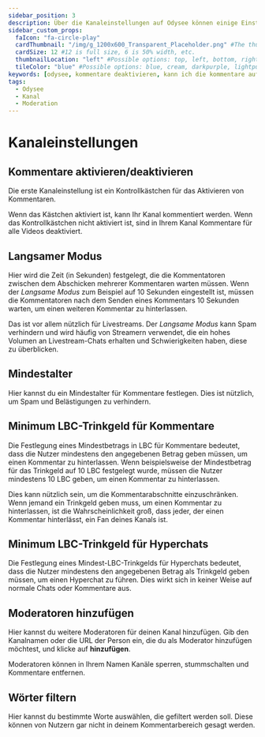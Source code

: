 ---
sidebar_position: 3
description: Über die Kanaleinstellungen auf Odysee können einige Einstellungen vorgenommen werden, welche die Moderation vereinfachen.
sidebar_custom_props:
  faIcon: "fa-circle-play"
  cardThumbnail: "/img/g_1200x600_Transparent_Placeholder.png" #The thumbnail on the category card.
  cardSize: 12 #12 is full size, 6 is 50% width, etc.
  thumbnailLocation: "left" #Possible options: top, left, bottom, right, none
  tileColor: "blue" #Possible options: blue, cream, darkpurple, lightpurple, mauve, orange, pink, none
keywords: [odysee, kommentare deaktivieren, kann ich die kommentare auf Odyse deaktivieren, wie deaktiviere ich kommentare auf odysee, wie füge ich moderatoren hinzu, gibt es eine mod funktion auf odysee, kann man im chat wörter filtern, wie filtere ich den odysee chat, chat moderation auf odysee]
tags:
  - Odysee
  - Kanal
  - Moderation
---

# Kanaleinstellungen

## Kommentare aktivieren/deaktivieren

Die erste Kanaleinstellung ist ein Kontrollkästchen für das Aktivieren von Kommentaren.

Wenn das Kästchen aktiviert ist, kann Ihr Kanal kommentiert werden. Wenn das Kontrollkästchen nicht aktiviert ist, sind in Ihrem Kanal Kommentare für alle Videos deaktiviert.

## Langsamer Modus

Hier wird die Zeit (in Sekunden) festgelegt, die die Kommentatoren zwischen dem Abschicken mehrerer Kommentaren warten müssen. Wenn der *Langsame Modus* zum Beispiel auf 10 Sekunden eingestellt ist, müssen die Kommentatoren nach dem Senden eines Kommentars 10 Sekunden warten, um einen weiteren Kommentar zu hinterlassen.

Das ist vor allem nützlich für Livestreams. Der *Langsame Modus* kann Spam verhindern und wird häufig von Streamern verwendet, die ein hohes Volumen an Livestream-Chats erhalten und Schwierigkeiten haben, diese zu überblicken. 

## Mindestalter

Hier kannst du ein Mindestalter für Kommentare festlegen. Dies ist nützlich, um Spam und Belästigungen zu verhindern.

## Minimum LBC-Trinkgeld für Kommentare

Die Festlegung eines Mindestbetrags in LBC für Kommentare bedeutet, dass die Nutzer mindestens den angegebenen Betrag geben müssen, um einen Kommentar zu hinterlassen. Wenn beispielsweise der Mindestbetrag für das Trinkgeld auf 10 LBC festgelegt wurde, müssen die Nutzer mindestens 10 LBC geben, um einen Kommentar zu hinterlassen.

Dies kann nützlich sein, um die Kommentarabschnitte einzuschränken. Wenn jemand ein Trinkgeld geben muss, um einen Kommentar zu hinterlassen, ist die Wahrscheinlichkeit groß, dass jeder, der einen Kommentar hinterlässt, ein Fan deines Kanals ist. 

## Minimum LBC-Trinkgeld für Hyperchats

Die Festlegung eines Mindest-LBC-Trinkgelds für Hyperchats bedeutet, dass die Nutzer mindestens den angegebenen Betrag als Trinkgeld geben müssen, um einen Hyperchat zu führen. Dies wirkt sich in keiner Weise auf normale Chats oder Kommentare aus.

## Moderatoren hinzufügen

Hier kannst du weitere Moderatoren für deinen Kanal hinzufügen. Gib den Kanalnamen oder die URL der Person ein, die du als Moderator hinzufügen möchtest, und klicke auf **hinzufügen**.

Moderatoren können in Ihrem Namen Kanäle sperren, stummschalten und Kommentare entfernen.

## Wörter filtern 

Hier kannst du bestimmte Worte auswählen, die gefiltert werden soll. Diese können von Nutzern gar nicht in deinem Kommentarbereich gesagt werden. 
